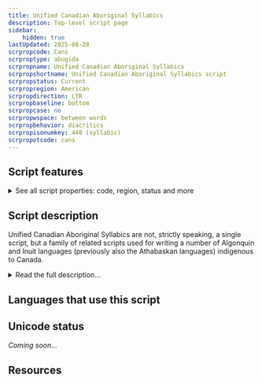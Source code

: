 ```yaml
---
title: Unified Canadian Aboriginal Syllabics
description: Top-level script page
sidebar:
    hidden: true
lastUpdated: 2025-08-28
scrpropcode: Cans
scrproptype: abugida
scrpropname: Unified Canadian Aboriginal Syllabics
scrpropshortname: Unified Canadian Aboriginal Syllabics script
scrpropstatus: Current
scrpropregion: American
scrpropdirection: LTR
scrpropbaseline: bottom
scrpropcase: no
scrpropwspace: between words
scrpropbehavior: diacritics
scrpropisonumkey: 440 (syllabic)
scrpropotcode: cans
---
```



## Script features

<details>
<summary> See all script properties: code, region, status and more</summary>
<ScriptInfo />
</details>

## Script description

Unified Canadian Aboriginal Syllabics are not, strictly speaking, a single script, but a family of related scripts used for writing a number of Algonquin and Inuit languages (previously also the Athabaskan languages) indigenous to Canada.

<details>
<summary>Read the full description...</summary>However, they are encoded in Unicode as a unified block. They are used almost exclusively in Canada, for writing the Cree, Ojibwe, Inuktitut, and occasionally Blackfoot languages.

A Canadian syllabic script was first created in 1840 by the British missionary James Evans for writing the Swampy Cree dialect. He was influenced in part by two scripts intended to be read by the blind; James Frere's alphabet and Thomas Lucas's embossed shorthand system. Evans had also learned Pitman shorthand during his previous work as a merchant, and it is believed that he based the idea of modifying each letter by rotation on this system. Some scholars also believe he was influenced by the shapes of Devanagari letters.

Canadian syllabics are abugidas; each symbol represents a consonant+vowel combination, with the exception of the bare vowel letter. Vowels which occur at the beginning of a syllable are written with a triangular symbol, rotated through 4 series of 90°, normally to represent the vowels [a], [o], [i] and [e]. Some languages which use the script have a different vowel inventory so assign different values to the rotations.

<span style='color: red'>_Missing image: UCASVowels.png_</span>

Each consonant+vowel symbol can be modified in four ways, again, generally to represent the vowels [a], [o], [i] and [e]. Unlike most other abugidas, vowel modification is not indicated by the addition of diacritics but by rotating the whole symbol. The way in which letters are modified depends on whether they have a symmetric shape or not. Letters which have a symmetric shape are rotated anti-clockwise 90° to represent [i] when upright, and [a], [e], [o] respectively with each subsequent rotation. Letters which are not symmetric also represent [i] when upright, but are inverted 180° to represent [o]. [e] and [a] are represented using the mirror images of [i] and [o] respectively.

<span style='color: red'>_Missing image: UCASConsonants.png_</span>

<span style='color: red'>_Missing image: UCASConsonants2.png_</span>

A fifth modification can be performed on letters to make them superscript. In this form they represent a syllable-final consonant with no following vowel. Some languages do not use the superscript letters but instead have an additional set of symbols, unrelated to the consonant+vowel symbols, to represent syllable-final consonants.

Additional marks are used to modify the length of a vowel or to indicate phonological processes such as labialization and aspiration. However, these marks are not used consistently from one language to another - any given combination of letter + combining mark may represent two different sounds in two different languages, so in Unicode each combination is encoded separately for each language in which it is used, rather than simply as a base character and diacritic. The symbol to represent vowel length is called a 'point'; as this symbol is not used consistently even within one language, texts are sometimes referred to as 'pointed' or 'unpointed' depending on whether the writer has used the symbol or not.

Spaces are used between words, and there is a symbol for a full stop. Latin punctuation (with the exception of full stop) is also sometimes used.

The extent to which Canadian syllabics are used varies between languages. It is considered obsolete or seriously endangered among the Athabaskan group of languages and Blackfoot. However, the Canadian government generally encourages the use of the script, especially in areas with large Inuit populations. In Nunavut and Nunavik, syllabics are the official script alongside Latin, are used at the municipal, territorial / provincial, and federal levels, and are taught in schools. They are also used by businesses, and in the media and communications sector. Some languages have established standardization committees to standardize the syllabics as used for their language.
</details>

## Languages that use this script

<WsList script='Cans' wsMax='5' />

## Unicode status

_Coming soon..._

## Resources

<ScriptResources detailSummary='seemore' />

